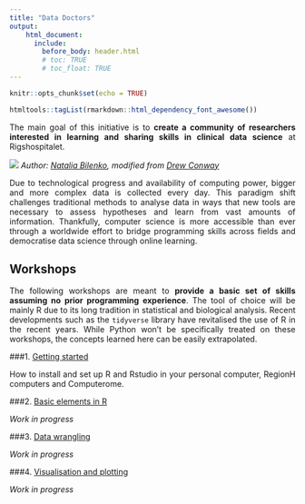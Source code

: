```yaml
---
title: "Data Doctors"
output: 
    html_document:
      include:
        before_body: header.html
        # toc: TRUE
        # toc_float: TRUE
---
```


```r
knitr::opts_chunk$set(echo = TRUE)

htmltools::tagList(rmarkdown::html_dependency_font_awesome())

```
<style>
body {
text-align: justify}
</style>

The main goal of this initiative is to **create a community of researchers interested in learning and sharing skills in clinical data science** at Rigshospitalet.

![](./img/DS_venn_short.png#smaller)
*Author: [Natalia Bilenko](http://berkeleysciencereview.com/how-to-become-a-data-scientist-before-you-graduate/), modified from [Drew Conway](http://drewconway.com/zia/2013/3/26/the-data-science-venn-diagram)*

Due to technological progress and availability of computing power, bigger and more complex data is collected every day. This paradigm shift challenges traditional methods to analyse data in ways that new tools are necessary to assess hypotheses and learn from vast amounts of information. Thankfully, computer science is more accessible than ever through a worldwide effort to bridge programming skills across fields and democratise data science through online learning.

## Workshops

The following workshops are meant to **provide a basic set of skills assuming no prior programming experience**. The tool of choice will be mainly R due to its long tradition in statistical and biological analysis. Recent developments such as the `tidyverse` library have revitalised the use of R in the recent years. While Python won't be specifically treated on these workshops, the concepts learned here can be easily extrapolated.


###1. [Getting started](workshops/1_getting_started/t_getting_started.html)

How to install and set up R and Rstudio in your personal computer, RegionH computers and Computerome.

###2. [Basic elements in R](workshops/2_r_basics/t_r_basics.html)

*Work in progress*

###3. [Data wrangling](workshops/t_data_wrangling.html)

*Work in progress*

###4. [Visualisation and plotting](workshops/t_plotting.html)

*Work in progress*